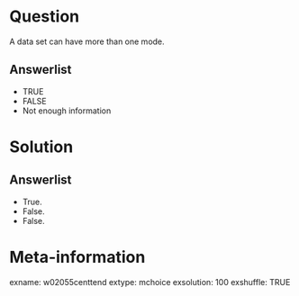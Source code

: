 Question
========
A data set can have more than one mode.

Answerlist
----------
* TRUE
* FALSE
* Not enough information


Solution
========

Answerlist
----------
* True.
* False.
* False.


Meta-information
================
exname: w02055centtend
extype: mchoice
exsolution: 100
exshuffle: TRUE